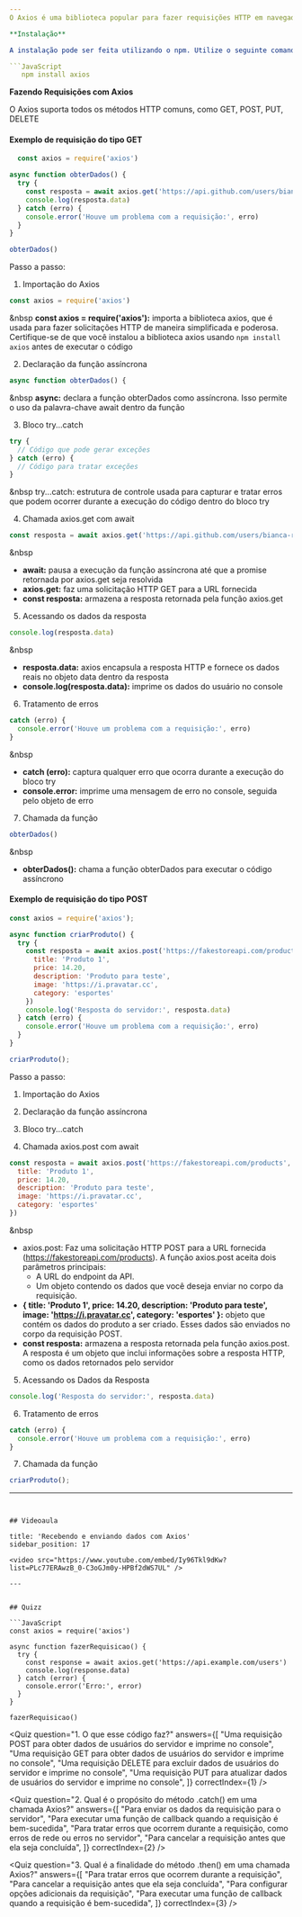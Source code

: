 ```yaml
---
O Axios é uma biblioteca popular para fazer requisições HTTP em navegadores e ambientes Node.js. Além de fornecer uma interface simples e fácil de usar para lidar com solicitações assíncronas

**Instalação**

A instalação pode ser feita utilizando o npm. Utilize o seguinte comando no terminal: 

```JavaScript
   npm install axios
```


**Fazendo Requisições com Axios**

O Axios suporta todos os métodos HTTP comuns, como GET, POST, PUT, DELETE

#### Exemplo de requisição do tipo GET

```JavaScript
  const axios = require('axios')

async function obterDados() {
  try {
    const resposta = await axios.get('https://api.github.com/users/bianca-rossi')
    console.log(resposta.data)
  } catch (erro) {
    console.error('Houve um problema com a requisição:', erro)
  }
}

obterDados()
```

Passo a passo: 

1. Importação do Axios

```JavaScript
const axios = require('axios')
```

&nbsp
**const axios = require('axios'):** importa a biblioteca axios, que é usada para fazer solicitações HTTP de maneira simplificada e poderosa. Certifique-se de que você instalou a biblioteca axios usando `npm install axios` antes de executar o código
&nbsp;

2. Declaração da função assíncrona

```JavaScript
async function obterDados() {
```

&nbsp
**async:** declara a função obterDados como assíncrona. Isso permite o uso da palavra-chave await dentro da função
&nbsp;

3. Bloco try...catch

```JavaScript
try {
  // Código que pode gerar exceções
} catch (erro) {
  // Código para tratar exceções
}
```

&nbsp
try...catch: estrutura de controle usada para capturar e tratar erros que podem ocorrer durante a execução do código dentro do bloco try
&nbsp;

4. Chamada axios.get com await

```JavaScript
const resposta = await axios.get('https://api.github.com/users/bianca-rossi')
```

&nbsp
- **await:** pausa a execução da função assíncrona até que a promise retornada por axios.get seja resolvida
- **axios.get:** faz uma solicitação HTTP GET para a URL fornecida
- **const resposta:** armazena a resposta retornada pela função axios.get
&nbsp;

5. Acessando os dados da resposta

```JavaScript
console.log(resposta.data)
```

&nbsp
- **resposta.data:** axios encapsula a resposta HTTP e fornece os dados reais no objeto data dentro da resposta
- **console.log(resposta.data):** imprime os dados do usuário no console
&nbsp;

6. Tratamento de erros

```JavaScript
catch (erro) {
  console.error('Houve um problema com a requisição:', erro)
}
```

&nbsp
- **catch (erro):** captura qualquer erro que ocorra durante a execução do bloco try
- **console.error:** imprime uma mensagem de erro no console, seguida pelo objeto de erro
&nbsp;

7. Chamada da função

```JavaScript
obterDados()
```

&nbsp
- **obterDados():** chama a função obterDados para executar o código assíncrono
&nbsp;

#### Exemplo de requisição do tipo POST

```JavaScript
const axios = require('axios');

async function criarProduto() {
  try {
    const resposta = await axios.post('https://fakestoreapi.com/products', {
      title: 'Produto 1',
      price: 14.20,
      description: 'Produto para teste',
      image: 'https://i.pravatar.cc',
      category: 'esportes'
    })
    console.log('Resposta do servidor:', resposta.data)
  } catch (erro) {
    console.error('Houve um problema com a requisição:', erro)
  }
}

criarProduto();
```

Passo a passo: 

1. Importação do Axios

2. Declaração da função assíncrona

3. Bloco try...catch

4. Chamada axios.post com await

```JavaScript
const resposta = await axios.post('https://fakestoreapi.com/products', {
  title: 'Produto 1',
  price: 14.20,
  description: 'Produto para teste',
  image: 'https://i.pravatar.cc',
  category: 'esportes'
})
```

&nbsp
- axios.post: Faz uma solicitação HTTP POST para a URL fornecida (https://fakestoreapi.com/products). A função axios.post aceita dois parâmetros principais:
    - A URL do endpoint da API.
    - Um objeto contendo os dados que você deseja enviar no corpo da requisição.
- **{ title: 'Produto 1', price: 14.20, description: 'Produto para teste', image: 'https://i.pravatar.cc', category: 'esportes' }:** objeto que contém os dados do produto a ser criado. Esses dados são enviados no corpo da requisição POST.
- **const resposta:** armazena a resposta retornada pela função axios.post. A resposta é um objeto que inclui informações sobre a resposta HTTP, como os dados retornados pelo servidor
&nbsp;

5. Acessando os Dados da Resposta

```JavaScript
console.log('Resposta do servidor:', resposta.data)
```

6. Tratamento de erros

```JavaScript
catch (erro) {
  console.error('Houve um problema com a requisição:', erro)
}
```

7. Chamada da função

```JavaScript
criarProduto();
```

---
```


## Videoaula

title: 'Recebendo e enviando dados com Axios'
sidebar_position: 17

<video src="https://www.youtube.com/embed/Iy96Tkl9dKw?list=PLc77ERAwzB_0-C3oGJm0y-HPBf2dWS7UL" />

---


## Quizz

```JavaScript
const axios = require('axios')

async function fazerRequisicao() {
  try {
    const response = await axios.get('https://api.example.com/users')
    console.log(response.data)
  } catch (error) {
    console.error('Erro:', error)
  }
}

fazerRequisicao()
```

<Quiz
  question="1. O que esse código faz?"
  answers={[
    "Uma requisição POST para obter dados de usuários do servidor e imprime no console",
    "Uma requisição GET para obter dados de usuários do servidor e imprime no console",
    "Uma requisição DELETE para excluir dados de usuários do servidor e imprime no console",
    "Uma requisição PUT para atualizar dados de usuários do servidor e imprime no console",
  ]}
  correctIndex={1}
/>

<Quiz
  question="2. Qual é o propósito do método .catch() em uma chamada Axios?"
  answers={[
    "Para enviar os dados da requisição para o servidor",
    "Para executar uma função de callback quando a requisição é bem-sucedida",
    "Para tratar erros que ocorrem durante a requisição, como erros de rede ou erros no servidor",
    "Para cancelar a requisição antes que ela seja concluída",
  ]}
  correctIndex={2}
/>

<Quiz
  question="3. Qual é a finalidade do método .then() em uma chamada Axios?"
  answers={[
    "Para tratar erros que ocorrem durante a requisição",
    "Para cancelar a requisição antes que ela seja concluída",
    "Para configurar opções adicionais da requisição",
    "Para executar uma função de callback quando a requisição é bem-sucedida",
  ]}
  correctIndex={3}
/>
